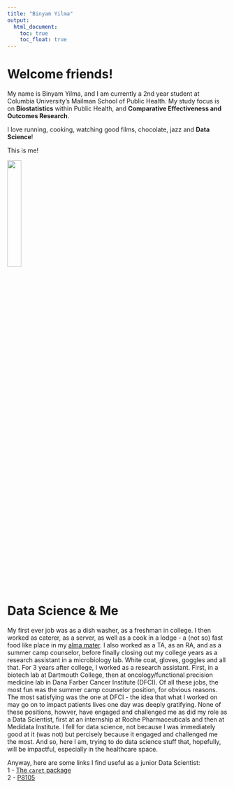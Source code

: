 ```yaml
---
title: "Binyam Yilma"
output: 
  html_document:
    toc: true
    toc_float: true
---
```



# Welcome friends!\

My name is Binyam Yilma, and I am currently a 2nd year student at Columbia University's Mailman School of Public Health. My study focus is on **Biostatistics** within Public Health, and **Comparative Effectiveness and Outcomes Research**.


I love running, cooking, watching good films, chocolate, jazz and **Data Science**! 


This is me! 

<img src="files/profile_pic.jpeg" style = "width:25%">

# Data Science & Me

My first ever job was as a dish washer, as a freshman in college. I then worked as caterer, as a server, as well as a cook in a lodge - a (not so) fast food like place in my [alma mater](http://colby-sawyer.edu). I also worked as a TA, as an RA, and as a summer camp counselor, before finally closing out my college years as a research assistant in a microbiology lab. White coat, gloves, goggles and all that. For 3 years after college, I worked as a research assistant. First, in a biotech lab at Dartmouth College, then at oncology/functional precision medicine lab in Dana Farber Cancer Institute (DFCI). Of all these jobs, the most fun was the summer camp counselor position, for obvious reasons. The most satisfying was the one at DFCI - the idea that what I worked on may go on to impact patients lives one day was deeply gratifying. None of these positions, howver, have engaged and challenged me as did my role as a Data Scientist, first at an internship at Roche Pharmaceuticals and then at Medidata Institute. I fell for data science, not because I was immediately good at it (was not) but percisely because it engaged and challenged me the most. And so, here I am, trying to do data science stuff that, hopefully, will be impactful, especially in the healthcare space. \ 

Anyway, here are some links I find useful as a junior Data Scientist: \
1 - [The `caret` package](http://topepo.github.io/caret/index.html) \
2 - [P8105](https://p8105.com)
